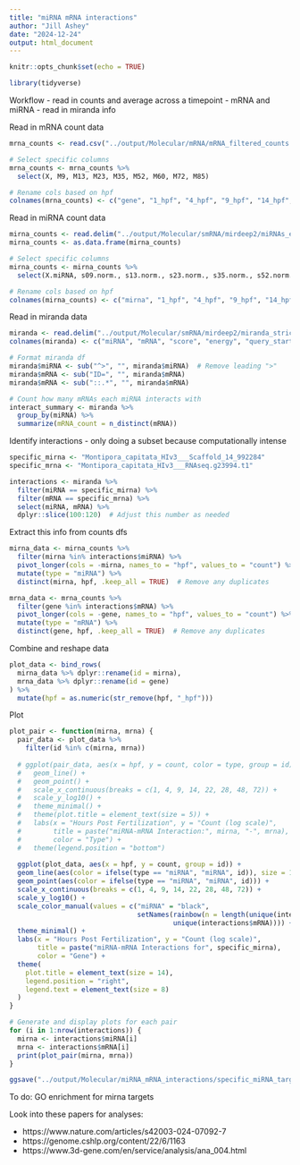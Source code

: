 ```yaml
---
title: "miRNA mRNA interactions"
author: "Jill Ashey"
date: "2024-12-24"
output: html_document
---
```


```r
knitr::opts_chunk$set(echo = TRUE)

library(tidyverse)
```

Workflow 
- read in counts and average across a timepoint - mRNA and miRNA
- read in miranda info 

Read in mRNA count data
```r
mrna_counts <- read.csv("../output/Molecular/mRNA/mRNA_filtered_counts.csv")

# Select specific columns 
mrna_counts <- mrna_counts %>%
  select(X, M9, M13, M23, M35, M52, M60, M72, M85)

# Rename cols based on hpf 
colnames(mrna_counts) <- c("gene", "1_hpf", "4_hpf", "9_hpf", "14_hpf", "22_hpf", "28_hpf", "48_hpf", "72_hpf")
```

Read in miRNA count data 
```r
mirna_counts <- read.delim("../output/Molecular/smRNA/mirdeep2/miRNAs_expressed_all_samples_1733514422.csv", header = T)
mirna_counts <- as.data.frame(mirna_counts)

# Select specific columns 
mirna_counts <- mirna_counts %>%
  select(X.miRNA, s09.norm., s13.norm., s23.norm., s35.norm., s52.norm., s60.norm., s72.norm., s85.norm.)

# Rename cols based on hpf 
colnames(mirna_counts) <- c("mirna", "1_hpf", "4_hpf", "9_hpf", "14_hpf", "22_hpf", "28_hpf", "48_hpf", "72_hpf")
```

Read in miranda data 
```r
miranda <- read.delim("../output/Molecular/smRNA/mirdeep2/miranda_strict_all_1kb_parsed_mcap.txt", header = F)
colnames(miranda) <- c("miRNA", "mRNA", "score", "energy", "query_start_end", "subject_start_end", "total_bp_shared", "query_similar", "subject_similar")

# Format miranda df 
miranda$miRNA <- sub("^>", "", miranda$miRNA)  # Remove leading ">"
miranda$mRNA <- sub("ID=", "", miranda$mRNA)
miranda$mRNA <- sub("::.*", "", miranda$mRNA)

# Count how many mRNAs each miRNA interacts with 
interact_summary <- miranda %>%
  group_by(miRNA) %>%
  summarize(mRNA_count = n_distinct(mRNA))
```

Identify interactions - only doing a subset because computationally intense
```r
specific_mirna <- "Montipora_capitata_HIv3___Scaffold_14_992284"
specific_mrna <- "Montipora_capitata_HIv3___RNAseq.g23994.t1"

interactions <- miranda %>%
  filter(miRNA == specific_mirna) %>%
  filter(mRNA == specific_mrna) %>%
  select(miRNA, mRNA) %>%
  dplyr::slice(100:120)  # Adjust this number as needed
```

Extract this info from counts dfs
```r
mirna_data <- mirna_counts %>%
  filter(mirna %in% interactions$miRNA) %>%
  pivot_longer(cols = -mirna, names_to = "hpf", values_to = "count") %>%
  mutate(type = "miRNA") %>%
  distinct(mirna, hpf, .keep_all = TRUE)  # Remove any duplicates

mrna_data <- mrna_counts %>%
  filter(gene %in% interactions$mRNA) %>%
  pivot_longer(cols = -gene, names_to = "hpf", values_to = "count") %>%
  mutate(type = "mRNA") %>%
  distinct(gene, hpf, .keep_all = TRUE)  # Remove any duplicates
```

Combine and reshape data
```r
plot_data <- bind_rows(
  mirna_data %>% dplyr::rename(id = mirna),
  mrna_data %>% dplyr::rename(id = gene)
) %>%
  mutate(hpf = as.numeric(str_remove(hpf, "_hpf")))
```

Plot 
```r
plot_pair <- function(mirna, mrna) {
  pair_data <- plot_data %>%
    filter(id %in% c(mirna, mrna))
  
  # ggplot(pair_data, aes(x = hpf, y = count, color = type, group = id)) +
  #   geom_line() +
  #   geom_point() +
  #   scale_x_continuous(breaks = c(1, 4, 9, 14, 22, 28, 48, 72)) +
  #   scale_y_log10() +
  #   theme_minimal() +
  #   theme(plot.title = element_text(size = 5)) +
  #   labs(x = "Hours Post Fertilization", y = "Count (log scale)", 
  #        title = paste("miRNA-mRNA Interaction:", mirna, "-", mrna),
  #        color = "Type") +
  #   theme(legend.position = "bottom")
  
  ggplot(plot_data, aes(x = hpf, y = count, group = id)) +
  geom_line(aes(color = ifelse(type == "miRNA", "miRNA", id)), size = 1) +
  geom_point(aes(color = ifelse(type == "miRNA", "miRNA", id))) +
  scale_x_continuous(breaks = c(1, 4, 9, 14, 22, 28, 48, 72)) +
  scale_y_log10() +
  scale_color_manual(values = c("miRNA" = "black", 
                                setNames(rainbow(n = length(unique(interactions$mRNA))), 
                                         unique(interactions$mRNA)))) +
  theme_minimal() +
  labs(x = "Hours Post Fertilization", y = "Count (log scale)", 
       title = paste("miRNA-mRNA Interactions for", specific_mirna),
       color = "Gene") +
  theme(
    plot.title = element_text(size = 14),
    legend.position = "right",
    legend.text = element_text(size = 8)
  )
}

# Generate and display plots for each pair
for (i in 1:nrow(interactions)) {
  mirna <- interactions$miRNA[i]
  mrna <- interactions$mRNA[i]
  print(plot_pair(mirna, mrna))
}

ggsave("../output/Molecular/miRNA_mRNA_interactions/specific_miRNA_targets.pdf", plot = last_plot(), height = 10, width = 25)
```

To do: GO enrichment for mirna targets 







Look into these papers for analyses:

- https://www.nature.com/articles/s42003-024-07092-7
- https://genome.cshlp.org/content/22/6/1163 
- https://www.3d-gene.com/en/service/analysis/ana_004.html 




